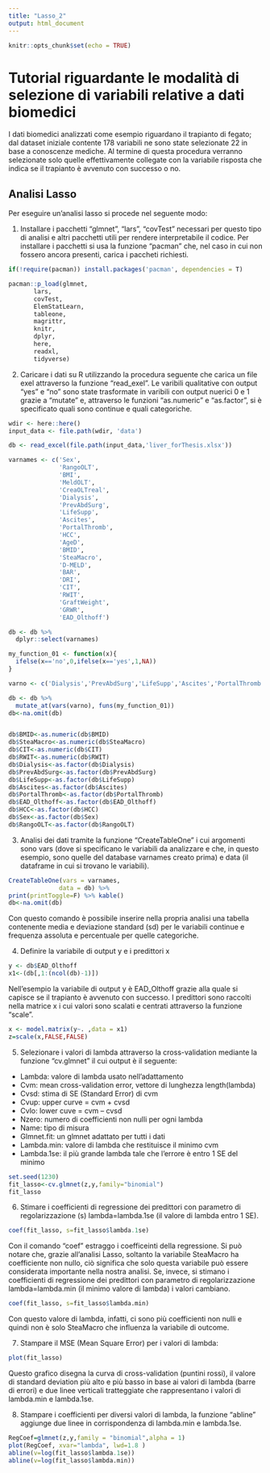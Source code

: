 ```yaml
---
title: "Lasso_2"
output: html_document
---
```


```r
knitr::opts_chunk$set(echo = TRUE)
```


# Tutorial riguardante le modalità di selezione di variabili relative a dati biomedici

I dati biomedici analizzati come esempio riguardano il trapianto di fegato; dal dataset iniziale contente 178 variabili ne sono state selezionate 22 in base a conoscenze mediche. Al termine di questa procedura verranno selezionate solo quelle effettivamente collegate con la variabile risposta che indica se il trapianto è avvenuto con successo o no.


## Analisi Lasso

Per eseguire un'analisi lasso si procede nel seguente modo:

1. Installare i pacchetti "glmnet", "lars", "covTest" necessari per questo tipo di analisi e altri pacchetti utili per rendere interpretabile il codice. 
Per installare i pacchetti si usa la funzione "pacman" che, nel caso in cui non fossero ancora presenti, carica i paccheti richiesti.

```r
if(!require(pacman)) install.packages('pacman', dependencies = T)

pacman::p_load(glmnet,
       lars,
       covTest,
       ElemStatLearn,
       tableone,
       magrittr,
       knitr,
       dplyr,
       here,
       readxl,
       tidyverse)
```



2. Caricare i dati su R utilizzando la procedura seguente che carica un file exel attraverso la funzione "read_exel". Le varibili qualitative con output "yes" e "no" sono state trasformate in varibili con output nuerici 0 e 1 grazie a "mutate" e, attraverso le funzioni "as.numeric" e "as.factor", si è specificato quali sono continue e quali categoriche.

```r
wdir <- here::here()
input_data <- file.path(wdir, 'data')

db <- read_excel(file.path(input_data,'liver_forThesis.xlsx'))

varnames <- c('Sex',
              'RangoOLT',
              'BMI',
              'MeldOLT',
              'CreaOLTreal',
              'Dialysis',
              'PrevAbdSurg',
              'LifeSupp',
              'Ascites',
              'PortalThromb',
              'HCC',
              'AgeD',
              'BMID',
              'SteaMacro',
              'D-MELD',
              'BAR',
              'DRI',
              'CIT',
              'RWIT',
              'GraftWeight',
              'GRWR',
              'EAD_Olthoff')

db <- db %>% 
  dplyr::select(varnames)

my_function_01 <- function(x){
  ifelse(x=='no',0,ifelse(x=='yes',1,NA))
}

varno <- c('Dialysis','PrevAbdSurg','LifeSupp','Ascites','PortalThromb', 'EAD_Olthoff', 'HCC')

db <- db %>% 
  mutate_at(vars(varno), funs(my_function_01))
db<-na.omit(db)


db$BMID<-as.numeric(db$BMID)
db$SteaMacro<-as.numeric(db$SteaMacro)
db$CIT<-as.numeric(db$CIT)
db$RWIT<-as.numeric(db$RWIT)
db$Dialysis<-as.factor(db$Dialysis)
db$PrevAbdSurg<-as.factor(db$PrevAbdSurg)
db$LifeSupp<-as.factor(db$LifeSupp)
db$Ascites<-as.factor(db$Ascites)
db$PortalThromb<-as.factor(db$PortalThromb)
db$EAD_Olthoff<-as.factor(db$EAD_Olthoff)
db$HCC<-as.factor(db$HCC)
db$Sex<-as.factor(db$Sex)
db$RangoOLT<-as.factor(db$RangoOLT)
```


3. Analisi dei dati tramite la funzione "CreateTableOne" i cui argomenti sono vars (dove si specificano le variabili da analizzare e che, in questo esempio, sono quelle del database varnames creato prima) e data (il dataframe in cui si trovano le variabili).

```r
CreateTableOne(vars = varnames,
              data = db) %>%
print(printToggle=F) %>% kable()
db<-na.omit(db)
```


Con questo comando è possibile inserire nella propria analisi una tabella contenente media e deviazione standard (sd) per le variabili continue e frequenza assoluta e percentuale per quelle categoriche.


4. Definire la variabile di output y e i predittori x

```r
y <- db$EAD_Olthoff 
x1<-(db[,1:(ncol(db)-1)])
```
 
Nell'esempio la variabile di output y è EAD_Olthoff grazie alla quale si capisce se il trapianto è avvenuto con successo. I predittori sono raccolti nella matrice x i cui valori sono scalati e centrati attraverso la funzione "scale".

```r
x <- model.matrix(y~. ,data = x1)
z=scale(x,FALSE,FALSE)
```


5. Selezionare i valori di lambda attraverso la cross-validation mediante la funzione "cv.glmnet" il cui output è il seguente:
-	Lambda: valore di lambda usato nell’adattamento
-	Cvm: mean cross-validation error, vettore di lunghezza length(lambda)
-	Cvsd: stima di SE (Standard Error) di cvm
-	Cvup: upper curve = cvm + cvsd
-	Cvlo: lower cuve = cvm – cvsd
-	Nzero:  numero di coefficienti non nulli per ogni lambda
-	Name: tipo di misura
-	Glmnet.fit: un glmnet adattato per tutti i dati
-	Lambda.min: valore di lambda che restituisce il minimo cvm
-	Lambda.1se: il più grande lambda tale che l’errore è entro 1 SE del minimo

```r
set.seed(1230)
fit_lasso<-cv.glmnet(z,y,family="binomial")
fit_lasso
```


6. Stimare i coefficienti di regressione dei predittori con parametro di regolarizzazione (s) lambda=lambda.1se (il valore di lambda entro 1 SE).

```r
coef(fit_lasso, s=fit_lasso$lambda.1se)
```

Con il comando "coef" estraggo i coefficeinti della regressione. Si può notare che, grazie all'analisi Lasso, soltanto la variabile SteaMacro ha coefficiente non nullo, ciò significa che solo questa variabile può essere considerata importante nella nostra analisi.
Se, invece, si stimano i coefficienti di regressione dei predittori con parametro di regolarizzazione lambda=lambda.min (il minimo valore di lambda) i valori cambiano.

```r
coef(fit_lasso, s=fit_lasso$lambda.min)
```

Con questo valore di lambda, infatti, ci sono più coefficienti non nulli e quindi non è solo SteaMacro che influenza la variabile di outcome.

7. Stampare il MSE (Mean Square Error) per i valori di lambda: 

```r
plot(fit_lasso)
```

Questo grafico disegna la curva di cross-validation (puntini rossi), il valore di standard deviation più alto e più basso in base ai valori di lambda (barre di errori) e due linee verticali tratteggiate che rappresentano i valori di lambda.min e lambda.1se.


8. Stampare i coefficienti per diversi valori di lambda, la funzione "abline" aggiunge due linee in corrispondenza di lambda.min e lambda.1se.

```r
RegCoef=glmnet(z,y,family = "binomial",alpha = 1)
plot(RegCoef, xvar="lambda", lwd=1.8 )
abline(v=log(fit_lasso$lambda.1se))
abline(v=log(fit_lasso$lambda.min))
```

